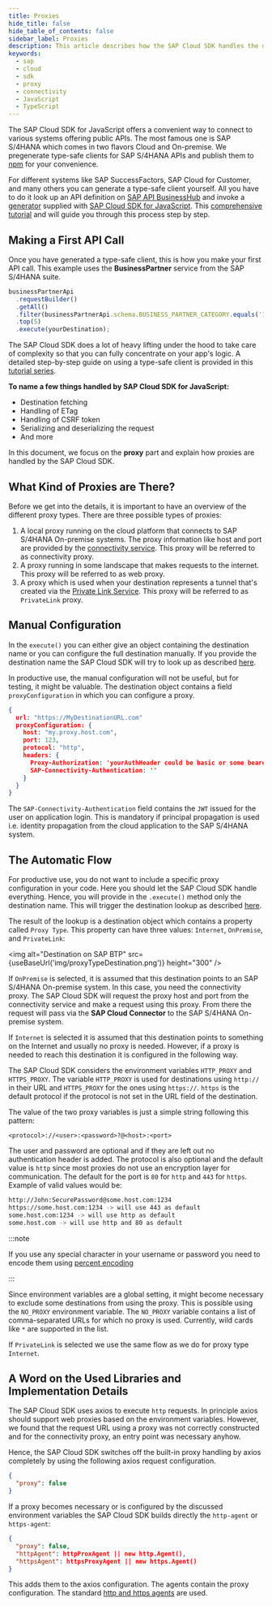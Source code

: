 ```yaml
---
title: Proxies
hide_title: false
hide_table_of_contents: false
sidebar_label: Proxies
description: This article describes how the SAP Cloud SDK handles the different proxy options and how they are configured.
keywords:
  - sap
  - cloud
  - sdk
  - proxy
  - connectivity
  - JavaScript
  - TypeScript
---
```



The SAP Cloud SDK for JavaScript offers a convenient way to connect to various systems offering public APIs.
The most famous one is SAP S/4HANA which comes in two flavors Cloud and On-premise.
We pregenerate type-safe clients for SAP S/4HANA APIs and publish them to [npm](https://www.npmjs.com/search?q=%40sap%2Fcloud-sdk-vdm-*) for your convenience.

For different systems like SAP SuccessFactors, SAP Cloud for Customer, and many others you can generate a type-safe client yourself.
All you have to do it look up an API definition on [SAP API BusinessHub](https://api.sap.com/) and invoke a [generator](../odata/generate-odata-client.mdx) supplied with [SAP Cloud SDK for JavaScript](https://github.com/SAP/cloud-sdk-js).
This [comprehensive tutorial](../../tutorials/getting-started/introduction) and will guide you through this process step by step.

## Making a First API Call

Once you have generated a type-safe client, this is how you make your first API call.
This example uses the **BusinessPartner** service from the SAP S/4HANA suite.

```js
businessPartnerApi
  .requestBuilder()
  .getAll()
  .filter(businessPartnerApi.schema.BUSINESS_PARTNER_CATEGORY.equals('1'))
  .top(5)
  .execute(yourDestination);
```

The SAP Cloud SDK does a lot of heavy lifting under the hood to take care of complexity so that you can fully concentrate on your app's logic.
A detailed step-by-step guide on using a type-safe client is provided in this [tutorial series](../../tutorials/getting-started/introduction).

**To name a few things handled by SAP Cloud SDK for JavaScript:**

- Destination fetching
- Handling of ETag
- Handling of CSRF token
- Serializing and deserializing the request
- And more

In this document, we focus on the **proxy** part and explain how proxies are handled by the SAP Cloud SDK.

## What Kind of Proxies are There?

Before we get into the details, it is important to have an overview of the different proxy types.
There are three possible types of proxies:

1. A local proxy running on the cloud platform that connects to SAP S/4HANA On-premise systems.
   The proxy information like host and port are provided by the [connectivity service](https://help.sap.com/viewer/cca91383641e40ffbe03bdc78f00f681/Cloud/en-US/daca64dacc6148fcb5c70ed86082ef91.html#loiodaca64dacc6148fcb5c70ed86082ef91__services).
   This proxy will be referred to as connectivity proxy.
2. A proxy running in some landscape that makes requests to the internet.
   This proxy will be referred to as web proxy.
3. A proxy which is used when your destination represents a tunnel that's created via the [Private Link Service](https://help.sap.com/viewer/product/PRIVATE_LINK/CLOUD/en-US).
   This proxy will be referred to as `PrivateLink` proxy.

## Manual Configuration

In the `execute()` you can either give an object containing the destination name or you can configure the full destination manually.
If you provide the destination name the SAP Cloud SDK will try to look up as described [here](destination.mdx).

In productive use, the manual configuration will not be useful, but for testing, it might be valuable.
The destination object contains a field `proxyConfiguration` in which you can configure a proxy.

```json
{
  url: "https://MyDestinationURL.com"
  proxyConfiguration: {
    host: "my.proxy.host.com",
    port: 123,
    protocol: "http",
    headers: {
      Proxy-Authorization: 'yourAuthHeader could be basic or some bearer token',
      SAP-Connectivity-Authentication: ''
    }
  }
}
```

The `SAP-Connectivity-Authentication` field contains the `JWT` issued for the user on application login.
This is mandatory if principal propagation is used i.e. identity propagation from the cloud application to the SAP S/4HANA system.

## The Automatic Flow

For productive use, you do not want to include a specific proxy configuration in your code.
Here you should let the SAP Cloud SDK handle everything.
Hence, you will provide in the `.execute()` method only the destination name.
This will trigger the destination lookup as described [here](destination).

The result of the lookup is a destination object which contains a property called `Proxy Type`.
This property can have three values: `Internet`, `OnPremise`, and `PrivateLink`:

<img
  alt="Destination on SAP BTP"
  src={useBaseUrl('img/proxyTypeDestination.png')}
  height="300"
/>

If `OnPremise` is selected, it is assumed that this destination points to an SAP S/4HANA On-premise system.
In this case, you need the connectivity proxy.
The SAP Cloud SDK will request the proxy host and port from the connectivity service and make a request using this proxy.
From there the request will pass via the **SAP Cloud Connector** to the SAP S/4HANA On-premise system.

If `Internet` is selected it is assumed that this destination points to something on the Internet and usually no proxy is needed.
However, if a proxy is needed to reach this destination it is configured in the following way.

The SAP Cloud SDK considers the environment variables `HTTP_PROXY` and `HTTPS_PROXY`.
The variable `HTTP_PROXY` is used for destinations using `http://` in their URL and `HTTPS_PROXY` for the ones using `https://`.
`https` is the default protocol if the protocol is not set in the URL field of the destination.

The value of the two proxy variables is just a simple string following this pattern:

```
<protocol>://<user>:<password>?@<host>:<port>
```

The user and password are optional and if they are left out no authentication header is added.
The protocol is also optional and the default value is `http` since most proxies do not use an encryption layer for communication.
The default for the port is `80` for `http` and `443` for `https`.
Example of valid values would be:

```bash script
http://John:SecurePassword@some.host.com:1234
https://some.host.com:1234 -> will use 443 as default
some.host.com:1234 -> will use http as default
some.host.com -> will use http and 80 as default
```

:::note

If you use any special character in your username or password you need to encode them using [percent encoding](https://en.wikipedia.org/wiki/Percent-encoding)

:::

Since environment variables are a global setting, it might become necessary to exclude some destinations from using the proxy.
This is possible using the `NO_PROXY` environment variable.
The `NO_PROXY` variable contains a list of comma-separated URLs for which no proxy is used.
Currently, wild cards like `*` are supported in the list.

If `PrivateLink` is selected we use the same flow as we do for proxy type `Internet`.

## A Word on the Used Libraries and Implementation Details

The SAP Cloud SDK uses axios to execute `http` requests.
In principle axios should support web proxies based on the environment variables.
However, we found that the request URL using a proxy was not correctly constructed and for the connectivity proxy, an entry point was necessary anyhow.

Hence, the SAP Cloud SDK switches off the built-in proxy handling by axios completely by using the following axios request configuration.

```json
{
  "proxy": false
}
```

If a proxy becomes necessary or is configured by the discussed environment variables the SAP Cloud SDK builds directly the `http-agent` or `https-agent`:

```json
{
  "proxy": false,
  "httpAgent": httpProxAgent || new http.Agent(),
  "httpsAgent": httpsProxyAgent || new https.Agent()
}
```

This adds them to the axios configuration.
The agents contain the proxy configuration.
The standard [http and https agents](https://www.npmjs.com/package/http-proxy-agent) are used.
